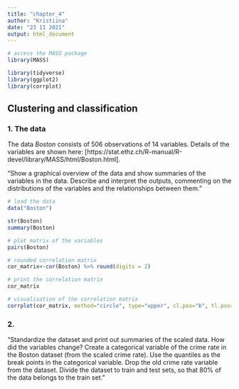 ```yaml
---
title: "chapter_4"
author: "Kristiina"
date: "23 11 2021"
output: html_document
---
```


```r
# access the MASS package
library(MASS)

library(tidyverse)
library(ggplot2)
library(corrplot)

```

## Clustering and classification

### 1. The data

The data *Boston* consists of 506 observations of 14 variables. Details of the variables are shown here: [https://stat.ethz.ch/R-manual/R-devel/library/MASS/html/Boston.html]. 

"Show a graphical overview of the data and show summaries of the variables in the data. Describe and interpret the outputs, commenting on the distributions of the variables and the relationships between them."



```r

# load the data
data("Boston")

str(Boston)
summary(Boston)

# plot matrix of the variables
pairs(Boston)

# rounded correlation matrix
cor_matrix<-cor(Boston) %>% round(digits = 2)

# print the correlation matrix
cor_matrix

# visualisation of the correlation matrix
corrplot(cor_matrix, method="circle", type="upper", cl.pos="b", tl.pos="d", tl.cex = 0.6)

```

### 2. 

"Standardize the dataset and print out summaries of the scaled data. How did the variables change? Create a categorical variable of the crime rate in the Boston dataset (from the scaled crime rate). Use the quantiles as the break points in the categorical variable. Drop the old crime rate variable from the dataset. Divide the dataset to train and test sets, so that 80% of the data belongs to the train set."



```r

```

